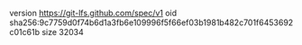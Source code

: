 version https://git-lfs.github.com/spec/v1
oid sha256:9c7759d0f74b6d1a3fb6e109996f5f66ef03b1981b482c701f6453692c01c61b
size 32034
